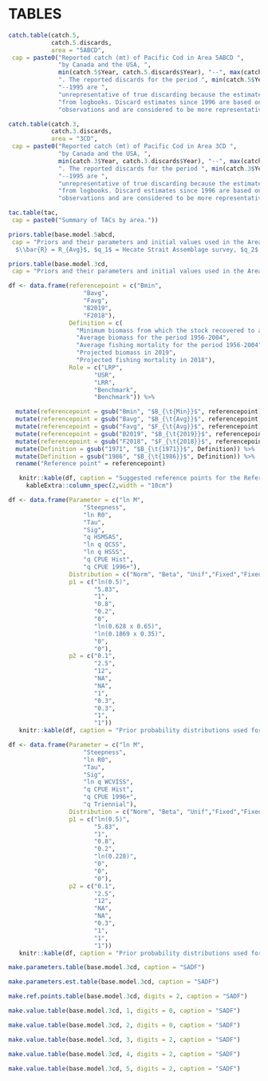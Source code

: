 \clearpage

# TABLES

```r
catch.table(catch.5,
            catch.5.discards,
            area = "5ABCD",
 cap = paste0("Reported catch (mt) of Pacific Cod in Area 5ABCD ",
              "by Canada and the USA, ",
              min(catch.5$Year, catch.5.discards$Year), "--", max(catch.5$Year, catch.5.discards$Year),
              ". The reported discards for the period ", min(catch.5$Year, catch.5.discards$Year),
              "--1995 are ",
              "unrepresentative of true discarding because the estimates were taken ",
              "from logbooks. Discard estimates since 1996 are based on at-sea ",
              "observations and are considered to be more representative of true discarding."))
```

\clearpage

```r
catch.table(catch.3,
            catch.3.discards,
            area = "3CD",
 cap = paste0("Reported catch (mt) of Pacific Cod in Area 3CD ",
              "by Canada and the USA, ",
              min(catch.3$Year, catch.3.discards$Year), "--", max(catch.3$Year, catch.3.discards$Year),
              ". The reported discards for the period ", min(catch.3$Year, catch.3.discards$Year),
              "--1995 are ",
              "unrepresentative of true discarding because the estimates were taken ",
              "from logbooks. Discard estimates since 1996 are based on at-sea ",
              "observations and are considered to be more representative of true discarding."))
```

\clearpage

```r
tac.table(tac,
 cap = paste0("Summary of TACs by area."))
```

\clearpage

```r
priors.table(base.model.5abcd,
 cap = "Priors and their parameters and initial values used in the Area 5ABCD base reference model.
  $\\bar{R} = R_{Avg}$, $q_1$ = Hecate Strait Assemblage survey, $q_2$ = Queen Charlotte Sound Synoptic Survey, $q_3$ = Hecate Strait Synoptic Survey, $q_4$ = Commercial CPUE pre-1996, and $q_5$ = Commercial CPUE post-1995.")
```

```r
priors.table(base.model.3cd,
 cap = "Priors and their parameters and initial values used in the Area 3CD base reference model. $\\bar{R} = R_{Avg}$, $q_1$ = West Coast Vancouver Island Synoptic Survey, $q_2$ = Commercial CPUE pre-1996, $q_3$ = Commercial CPUE post-1995, and $q_4$ = NMFS Triennial Survey (Canadian portion).")
```

\clearpage

```r

df <- data.frame(referencepoint = c("Bmin",
                     "Bavg",
                     "Favg",
                     "B2019",
                     "F2018"),
                 Definition = c(
                   "Minimum biomass from which the stock recovered to above average (1971 in  5ABCD; 1986 in 3CD)",
                   "Average biomass for the period 1956-2004",
                   "Average fishing mortality for the period 1956-2004",
                   "Projected biomass in 2019",
                   "Projected fishing mortality in 2018"),
                 Role = c("LRP",
                        "USR",
                        "LRR",
                        "Benchmark",
                        "Benchmark")) %>%

  mutate(referencepoint = gsub("Bmin", "$B_{\t{Min}}$", referencepoint)) %>%
  mutate(referencepoint = gsub("Bavg", "$B_{\t{Avg}}$", referencepoint)) %>%
  mutate(referencepoint = gsub("Favg", "$F_{\t{Avg}}$", referencepoint)) %>%
  mutate(referencepoint = gsub("B2019", "$B_{\t{2019}}$", referencepoint)) %>%
  mutate(referencepoint = gsub("F2018", "$F_{\t{2018}}$", referencepoint)) %>%
  mutate(Definition = gsub("1971", "$B_{\t{1971}}$", Definition)) %>%
  mutate(Definition = gsub("1986", "$B_{\t{1986}}$", Definition)) %>%
  rename("Reference point" = referencepoint)

   knitr::kable(df, caption = "Suggested reference points for the Reference Case 5ABCD and 3CD models.", booktabs = TRUE, linesep = "", escape=FALSE) %>%
     kableExtra::column_spec(2,width = "10cm")

```

```r

df <- data.frame(Parameter = c("ln M",
                     "Steepness",
                     "ln R0",
                     "Tau",
                     "Sig",
                     "q HSMSAS",
                     "ln q QCSS",
                     "ln q HSSS",
                     "q CPUE Hist",
                     "q CPUE 1996+"),
                 Distribution = c("Norm", "Beta", "Unif","Fixed","Fixed","Unif","Norm","Norm","Unif","Unif"),
                 p1 = c("ln(0.5)",
                        "5.83",
                        "1",
                        "0.8",
                        "0.2",
                        "0",
                        "ln(0.628 x 0.65)",
                        "ln(0.1869 x 0.35)",
                        "0",
                        "0"),
                 p2 = c("0.1",
                        "2.5",
                        "12",
                        "NA",
                        "NA",
                        "1",
                        "0.3",
                        "0.3",
                        "1",
                        "1"))
   knitr::kable(df, caption = "Prior probability distributions used for the Reference Case 5ABCD model. Beta parameters for steepness give distribution with mean ~ 0.7 and sd ~ 0.15.", booktabs = TRUE, linesep = "")

```

\clearpage

```r

df <- data.frame(Parameter = c("ln M",
                     "Steepness",
                     "ln R0",
                     "Tau",
                     "Sig",
                     "ln q WCVISS",
                     "q CPUE Hist",
                     "q CPUE 1996+",
                     "q Triennial"),
                 Distribution = c("Norm", "Beta", "Unif","Fixed","Fixed","Norm","Unif","Unif","Unif"),
                 p1 = c("ln(0.5)",
                        "5.83",
                        "1",
                        "0.8",
                        "0.2",
                        "ln(0.228)",
                        "0",
                        "0",
                        "0"),
                 p2 = c("0.1",
                        "2.5",
                        "12",
                        "NA",
                        "NA",
                        "0.3",
                        "1",
                        "1",
                        "1"))
   knitr::kable(df, caption = "Prior probability distributions used for the Reference Case 3CD model. Beta parameters for steepness give distribution with mean $\\sim$ 0.7 and sd $\\sim$ 0.15.", booktabs = TRUE, linesep = "", escape = FALSE)

```

\clearpage

```r
make.parameters.table(base.model.3cd, caption = "SADF")
```

```r
make.parameters.est.table(base.model.3cd, caption = "SADF")
```

```r
make.ref.points.table(base.model.3cd, digits = 2, caption = "SADF")
```

```r
make.value.table(base.model.3cd, 1, digits = 0, caption = "SADF")
```

```r
make.value.table(base.model.3cd, 2, digits = 0, caption = "SADF")
```

```r
make.value.table(base.model.3cd, 3, digits = 2, caption = "SADF")
```

```r
make.value.table(base.model.3cd, 4, digits = 2, caption = "SADF")
```

```r
make.value.table(base.model.3cd, 5, digits = 2, caption = "SADF")
```


\clearpage
